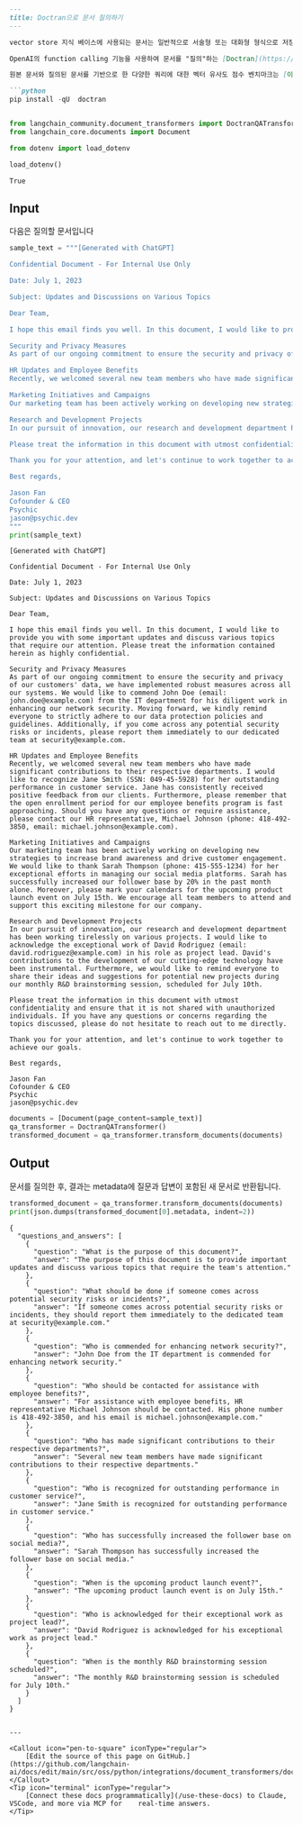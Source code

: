 ```markdown
---
title: Doctran으로 문서 질의하기
---

vector store 지식 베이스에 사용되는 문서는 일반적으로 서술형 또는 대화형 형식으로 저장됩니다. 그러나 대부분의 사용자 쿼리는 질문 형식입니다. 문서를 벡터화하기 전에 **문서를 Q&A 형식으로 변환**하면 관련 문서를 검색할 가능성을 높이고 관련 없는 문서를 검색할 가능성을 줄일 수 있습니다.

OpenAI의 function calling 기능을 사용하여 문서를 "질의"하는 [Doctran](https://github.com/psychic-api/doctran) 라이브러리를 사용하여 이를 수행할 수 있습니다.

원본 문서와 질의된 문서를 기반으로 한 다양한 쿼리에 대한 벡터 유사도 점수 벤치마크는 [이 노트북](https://github.com/psychic-api/doctran/blob/main/benchmark.ipynb)을 참조하세요.

```python
pip install -qU  doctran
```

```python

from langchain_community.document_transformers import DoctranQATransformer
from langchain_core.documents import Document
```

```python
from dotenv import load_dotenv

load_dotenv()
```

```output
True
```

## Input

다음은 질의할 문서입니다

```python
sample_text = """[Generated with ChatGPT]

Confidential Document - For Internal Use Only

Date: July 1, 2023

Subject: Updates and Discussions on Various Topics

Dear Team,

I hope this email finds you well. In this document, I would like to provide you with some important updates and discuss various topics that require our attention. Please treat the information contained herein as highly confidential.

Security and Privacy Measures
As part of our ongoing commitment to ensure the security and privacy of our customers' data, we have implemented robust measures across all our systems. We would like to commend John Doe (email: john.doe@example.com) from the IT department for his diligent work in enhancing our network security. Moving forward, we kindly remind everyone to strictly adhere to our data protection policies and guidelines. Additionally, if you come across any potential security risks or incidents, please report them immediately to our dedicated team at security@example.com.

HR Updates and Employee Benefits
Recently, we welcomed several new team members who have made significant contributions to their respective departments. I would like to recognize Jane Smith (SSN: 049-45-5928) for her outstanding performance in customer service. Jane has consistently received positive feedback from our clients. Furthermore, please remember that the open enrollment period for our employee benefits program is fast approaching. Should you have any questions or require assistance, please contact our HR representative, Michael Johnson (phone: 418-492-3850, email: michael.johnson@example.com).

Marketing Initiatives and Campaigns
Our marketing team has been actively working on developing new strategies to increase brand awareness and drive customer engagement. We would like to thank Sarah Thompson (phone: 415-555-1234) for her exceptional efforts in managing our social media platforms. Sarah has successfully increased our follower base by 20% in the past month alone. Moreover, please mark your calendars for the upcoming product launch event on July 15th. We encourage all team members to attend and support this exciting milestone for our company.

Research and Development Projects
In our pursuit of innovation, our research and development department has been working tirelessly on various projects. I would like to acknowledge the exceptional work of David Rodriguez (email: david.rodriguez@example.com) in his role as project lead. David's contributions to the development of our cutting-edge technology have been instrumental. Furthermore, we would like to remind everyone to share their ideas and suggestions for potential new projects during our monthly R&D brainstorming session, scheduled for July 10th.

Please treat the information in this document with utmost confidentiality and ensure that it is not shared with unauthorized individuals. If you have any questions or concerns regarding the topics discussed, please do not hesitate to reach out to me directly.

Thank you for your attention, and let's continue to work together to achieve our goals.

Best regards,

Jason Fan
Cofounder & CEO
Psychic
jason@psychic.dev
"""
print(sample_text)
```

```output
[Generated with ChatGPT]

Confidential Document - For Internal Use Only

Date: July 1, 2023

Subject: Updates and Discussions on Various Topics

Dear Team,

I hope this email finds you well. In this document, I would like to provide you with some important updates and discuss various topics that require our attention. Please treat the information contained herein as highly confidential.

Security and Privacy Measures
As part of our ongoing commitment to ensure the security and privacy of our customers' data, we have implemented robust measures across all our systems. We would like to commend John Doe (email: john.doe@example.com) from the IT department for his diligent work in enhancing our network security. Moving forward, we kindly remind everyone to strictly adhere to our data protection policies and guidelines. Additionally, if you come across any potential security risks or incidents, please report them immediately to our dedicated team at security@example.com.

HR Updates and Employee Benefits
Recently, we welcomed several new team members who have made significant contributions to their respective departments. I would like to recognize Jane Smith (SSN: 049-45-5928) for her outstanding performance in customer service. Jane has consistently received positive feedback from our clients. Furthermore, please remember that the open enrollment period for our employee benefits program is fast approaching. Should you have any questions or require assistance, please contact our HR representative, Michael Johnson (phone: 418-492-3850, email: michael.johnson@example.com).

Marketing Initiatives and Campaigns
Our marketing team has been actively working on developing new strategies to increase brand awareness and drive customer engagement. We would like to thank Sarah Thompson (phone: 415-555-1234) for her exceptional efforts in managing our social media platforms. Sarah has successfully increased our follower base by 20% in the past month alone. Moreover, please mark your calendars for the upcoming product launch event on July 15th. We encourage all team members to attend and support this exciting milestone for our company.

Research and Development Projects
In our pursuit of innovation, our research and development department has been working tirelessly on various projects. I would like to acknowledge the exceptional work of David Rodriguez (email: david.rodriguez@example.com) in his role as project lead. David's contributions to the development of our cutting-edge technology have been instrumental. Furthermore, we would like to remind everyone to share their ideas and suggestions for potential new projects during our monthly R&D brainstorming session, scheduled for July 10th.

Please treat the information in this document with utmost confidentiality and ensure that it is not shared with unauthorized individuals. If you have any questions or concerns regarding the topics discussed, please do not hesitate to reach out to me directly.

Thank you for your attention, and let's continue to work together to achieve our goals.

Best regards,

Jason Fan
Cofounder & CEO
Psychic
jason@psychic.dev
```

```python
documents = [Document(page_content=sample_text)]
qa_transformer = DoctranQATransformer()
transformed_document = qa_transformer.transform_documents(documents)
```

## Output

문서를 질의한 후, 결과는 metadata에 질문과 답변이 포함된 새 문서로 반환됩니다.

```python
transformed_document = qa_transformer.transform_documents(documents)
print(json.dumps(transformed_document[0].metadata, indent=2))
```

```output
{
  "questions_and_answers": [
    {
      "question": "What is the purpose of this document?",
      "answer": "The purpose of this document is to provide important updates and discuss various topics that require the team's attention."
    },
    {
      "question": "What should be done if someone comes across potential security risks or incidents?",
      "answer": "If someone comes across potential security risks or incidents, they should report them immediately to the dedicated team at security@example.com."
    },
    {
      "question": "Who is commended for enhancing network security?",
      "answer": "John Doe from the IT department is commended for enhancing network security."
    },
    {
      "question": "Who should be contacted for assistance with employee benefits?",
      "answer": "For assistance with employee benefits, HR representative Michael Johnson should be contacted. His phone number is 418-492-3850, and his email is michael.johnson@example.com."
    },
    {
      "question": "Who has made significant contributions to their respective departments?",
      "answer": "Several new team members have made significant contributions to their respective departments."
    },
    {
      "question": "Who is recognized for outstanding performance in customer service?",
      "answer": "Jane Smith is recognized for outstanding performance in customer service."
    },
    {
      "question": "Who has successfully increased the follower base on social media?",
      "answer": "Sarah Thompson has successfully increased the follower base on social media."
    },
    {
      "question": "When is the upcoming product launch event?",
      "answer": "The upcoming product launch event is on July 15th."
    },
    {
      "question": "Who is acknowledged for their exceptional work as project lead?",
      "answer": "David Rodriguez is acknowledged for his exceptional work as project lead."
    },
    {
      "question": "When is the monthly R&D brainstorming session scheduled?",
      "answer": "The monthly R&D brainstorming session is scheduled for July 10th."
    }
  ]
}
```
```

---

<Callout icon="pen-to-square" iconType="regular">
    [Edit the source of this page on GitHub.](https://github.com/langchain-ai/docs/edit/main/src/oss/python/integrations/document_transformers/doctran_interrogate_document.mdx)
</Callout>
<Tip icon="terminal" iconType="regular">
    [Connect these docs programmatically](/use-these-docs) to Claude, VSCode, and more via MCP for    real-time answers.
</Tip>
